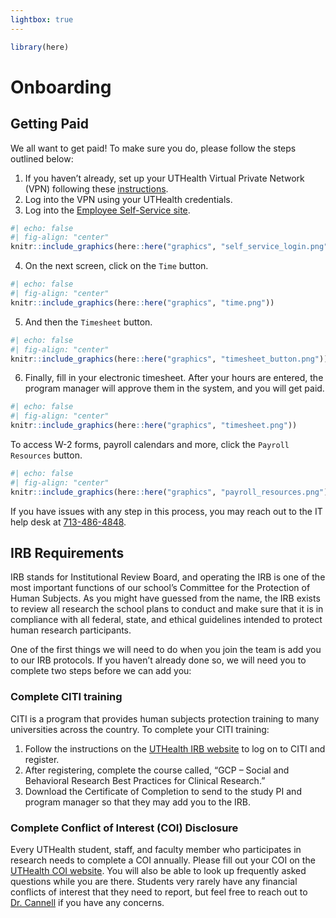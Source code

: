 ```yaml
---
lightbox: true
---
```


```r
library(here)
```

# Onboarding {#sec-onboarding .unnumbered}

## Getting Paid 
We all want to get paid! To make sure you do, please follow the steps outlined below:

  1.  If you haven't already, set up your UTHealth Virtual Private Network (VPN) following these [instructions](https://inside.uth.edu/itsecurity/secops/vpn/index.htm).
  2. Log into the VPN using your UTHealth credentials. 
  3. Log into the [Employee Self-Service site](https://hrms.uth.tmc.edu/hprd/signon.html).
```r
#| echo: false
#| fig-align: "center"
knitr::include_graphics(here::here("graphics", "self_service_login.png"))
```
  4. On the next screen, click on the `Time` button.
```r
#| echo: false
#| fig-align: "center"
knitr::include_graphics(here::here("graphics", "time.png"))
```
  5. And then the `Timesheet` button.
```r
#| echo: false
#| fig-align: "center"
knitr::include_graphics(here::here("graphics", "timesheet_button.png"))
```  
  6. Finally, fill in your electronic timesheet. After your hours are entered, the program manager will approve them in the system, and you will get paid. 
```r
#| echo: false
#| fig-align: "center"
knitr::include_graphics(here::here("graphics", "timesheet.png"))
``` 

To access W-2 forms, payroll calendars and more, click the `Payroll Resources` button.
```r
#| echo: false
#| fig-align: "center"
knitr::include_graphics(here::here("graphics", "payroll_resources.png"))
``` 

If you have issues with any step in this process, you may reach out to the IT help desk at [713-486-4848](tel:7134864848).

## IRB Requirements

IRB stands for Institutional Review Board, and operating the IRB is one of the most important functions of our school’s Committee for the Protection of Human Subjects. As you might have guessed from the name, the IRB exists to review all research the school plans to conduct and make sure that it is in compliance with all federal, state, and ethical guidelines intended to protect human research participants. 

One of the first things we will need to do when you join the team is add you to our IRB protocols. If you haven’t already done so, we will need you to complete two steps before we can add you: 

### Complete CITI training
CITI is a program that provides human subjects protection training to many universities across the country. To complete your CITI training: 

  1. Follow the instructions on the [UTHealth IRB website](https://www.uth.edu/cphs/for-researchers/training.htm#CITI) to log on to CITI and register. 
  2. After registering, complete the course called, “GCP – Social and Behavioral Research Best Practices for Clinical Research.” 
  3. Download the Certificate of Completion to send to the study PI and program manager so that they may add you to the IRB. 

### Complete Conflict of Interest (COI) Disclosure 
Every UTHealth student, staff, and faculty member who participates in research needs to complete a COI annually. Please fill out your COI on the [UTHealth COI website](https://inside.uth.edu/coi/financial-disclosures.htm). You will also be able to look up frequently asked questions while you are there. Students very rarely have any financial conflicts of interest that they need to report, but feel free to reach out to [Dr. Cannell](mailto:Michael.B.Cannell@uth.tmc.edu) if you have any concerns.  